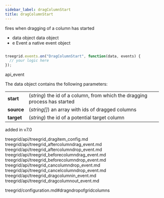 ```yaml
---
sidebar_label: dragColumnStart
title: dragColumnStart
---
```



          


<Short>

fires when dragging of a column has started


</Short>



- data		object		data object
- e		    Event		a native event object

~~~js

treegrid.events.on("DragColumnStart", function(data, events) {
  // your logic here
});


~~~
 api_event

<Descr>

The data object contains the following parameters:

<table class="webixdoc_links">
	<tbody>
        <tr>
			<td class="webixdoc_links0"><b>start</b></td>
			<td>(<i>string</i>) the id of a column, from which the dragging process has started</td>
		</tr>
        <tr>
			<td class="webixdoc_links0"><b>source</b></td>
			<td>(<i>string[]</i>) an array with ids of dragged columns</td>
		</tr>
        <tr>
			<td class="webixdoc_links0"><b>target</b></td>
			<td>(<i>string</i>) the id of a potential target column</td>
		</tr>
    </tbody>
</table>


</Descr>


 added in v7.0



treegrid/api/treegrid_dragitem_config.md
treegrid/api/treegrid_aftercolumndrag_event.md
treegrid/api/treegrid_aftercolumndrop_event.md
treegrid/api/treegrid_beforecolumndrag_event.md
treegrid/api/treegrid_beforecolumndrop_event.md
treegrid/api/treegrid_cancolumndrop_event.md
treegrid/api/treegrid_cancelcolumndrop_event.md
treegrid/api/treegrid_dragcolumnin_event.md
treegrid/api/treegrid_dragcolumnout_event.md

 treegrid/configuration.md#dragndropofgridcolumns